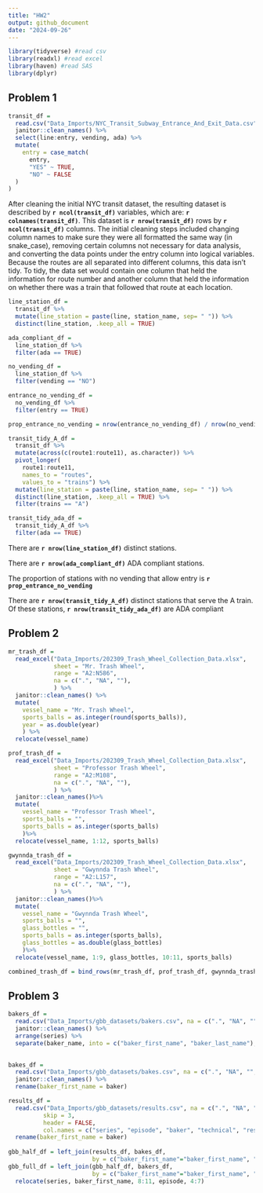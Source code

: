 ```yaml
---
title: "HW2"
output: github_document
date: "2024-09-26"
---
```


```r

library(tidyverse) #read csv
library(readxl) #read excel
library(haven) #read SAS
library(dplyr)
```

## Problem 1

```r
transit_df = 
  read.csv("Data_Imports/NYC_Transit_Subway_Entrance_And_Exit_Data.csv", na = c(".", "NA", "")) %>% 
  janitor::clean_names() %>% 
  select(line:entry, vending, ada) %>% 
  mutate(
    entry = case_match(
      entry,
      "YES" ~ TRUE,
      "NO" ~ FALSE
  )
) 
```
After cleaning the initial NYC transit dataset, the resulting dataset is described by **`r ncol(transit_df)`** variables, which are: **`r colnames(transit_df)`**. This dataset is **`r nrow(transit_df)`** rows by **`r ncol(transit_df)`** columns. The initial cleaning steps included changing column names to make sure they were all formatted the same way (in snake_case), removing certain columns not necessary for data analysis, and converting the data points under the entry column into logical variables. Because the routes are all separated into different columns, this data isn't tidy. To tidy, the data set would contain one column that held the information for route number and another column that held the information on whether there was a train that followed that route at each location.

```r
line_station_df = 
  transit_df %>% 
  mutate(line_station = paste(line, station_name, sep= " ")) %>% 
  distinct(line_station, .keep_all = TRUE)
```

```r
ada_compliant_df = 
  line_station_df %>% 
  filter(ada == TRUE)
```

```r
no_vending_df = 
  line_station_df %>% 
  filter(vending == "NO")

entrance_no_vending_df =
  no_vending_df %>% 
  filter(entry == TRUE)

prop_entrance_no_vending = nrow(entrance_no_vending_df) / nrow(no_vending_df)
```

```r
transit_tidy_A_df = 
  transit_df %>% 
  mutate(across(c(route1:route11), as.character)) %>% 
  pivot_longer(
    route1:route11,
    names_to = "routes", 
    values_to = "trains") %>% 
  mutate(line_station = paste(line, station_name, sep= " ")) %>% 
  distinct(line_station, .keep_all = TRUE) %>% 
  filter(trains == "A")

transit_tidy_ada_df = 
  transit_tidy_A_df %>% 
  filter(ada == TRUE)
```

There are **`r nrow(line_station_df)`** distinct stations.

There are **`r nrow(ada_compliant_df)`**  ADA compliant stations.

The proportion of stations with no vending that allow entry is **`r prop_entrance_no_vending`**

There are **`r nrow(transit_tidy_A_df)`** distinct stations that serve the A train. Of these stations, **`r nrow(transit_tidy_ada_df)`** are ADA compliant

## Problem 2

```r
mr_trash_df = 
  read_excel("Data_Imports/202309_Trash_Wheel_Collection_Data.xlsx", 
             sheet = "Mr. Trash Wheel",
             range = "A2:N586",
             na = c(".", "NA", ""),
             ) %>% 
  janitor::clean_names() %>% 
  mutate(
    vessel_name = "Mr. Trash Wheel",
    sports_balls = as.integer(round(sports_balls)),
    year = as.double(year)
    ) %>% 
  relocate(vessel_name)
```

```r
prof_trash_df = 
  read_excel("Data_Imports/202309_Trash_Wheel_Collection_Data.xlsx", 
             sheet = "Professor Trash Wheel",
             range = "A2:M108",
             na = c(".", "NA", ""),
             ) %>% 
  janitor::clean_names()%>% 
  mutate(
    vessel_name = "Professor Trash Wheel",
    sports_balls = "",
    sports_balls = as.integer(sports_balls)
    )%>% 
  relocate(vessel_name, 1:12, sports_balls)
```

```r
gwynnda_trash_df = 
  read_excel("Data_Imports/202309_Trash_Wheel_Collection_Data.xlsx", 
             sheet = "Gwynnda Trash Wheel",
             range = "A2:L157",
             na = c(".", "NA", ""),
             ) %>% 
  janitor::clean_names()%>% 
  mutate(
    vessel_name = "Gwynnda Trash Wheel",
    sports_balls = "",
    glass_bottles = "",
    sports_balls = as.integer(sports_balls),
    glass_bottles = as.double(glass_bottles)
    )%>% 
  relocate(vessel_name, 1:9, glass_bottles, 10:11, sports_balls)

```

```r
combined_trash_df = bind_rows(mr_trash_df, prof_trash_df, gwynnda_trash_df)
```


## Problem 3
```r
bakers_df = 
  read.csv("Data_Imports/gbb_datasets/bakers.csv", na = c(".", "NA", "", "N/A")) %>% 
  janitor::clean_names() %>% 
  arrange(series) %>% 
  separate(baker_name, into = c("baker_first_name", "baker_last_name"), sep = " ")
  

bakes_df = 
  read.csv("Data_Imports/gbb_datasets/bakes.csv", na = c(".", "NA", "", "N/A")) %>% 
  janitor::clean_names() %>% 
  rename(baker_first_name = baker)

results_df = 
  read.csv("Data_Imports/gbb_datasets/results.csv", na = c(".", "NA", "", "N/A"), 
          skip = 3,
          header = FALSE, 
          col.names = c("series", "episode", "baker", "technical", "result")) %>% 
  rename(baker_first_name = baker)
  
gbb_half_df = left_join(results_df, bakes_df, 
                        by = c("baker_first_name"="baker_first_name", "series"="series", "episode"="episode"))
gbb_full_df = left_join(gbb_half_df, bakers_df, 
                        by = c("baker_first_name"="baker_first_name", "series"="series")) %>% 
  relocate(series, baker_first_name, 8:11, episode, 4:7)
```